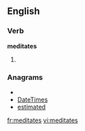 ==English==

===Verb===
'''meditates'''

# {{third-person singular of|[[meditate]]}}

===Anagrams===
* {{alphagram|adeeimstt}}
* [[DateTimes#English|DateTimes]]
* [[estimated#English|estimated]]

[[fr:meditates]]
[[vi:meditates]]